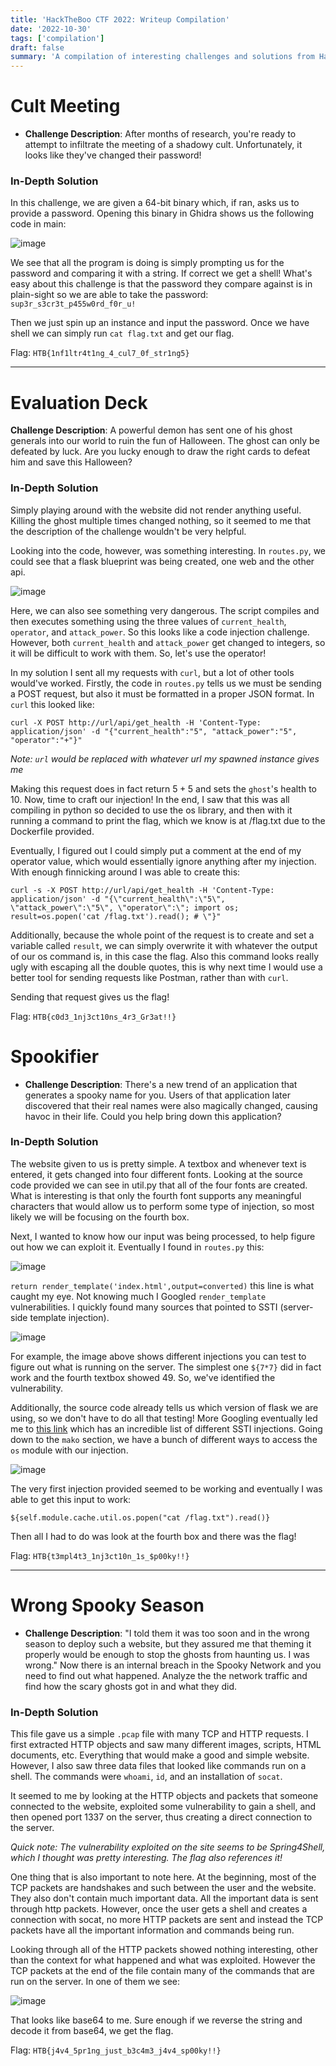 ```yaml
---
title: 'HackTheBoo CTF 2022: Writeup Compilation'
date: '2022-10-30'
tags: ['compilation']
draft: false
summary: 'A compilation of interesting challenges and solutions from HackTheBoo CTF 2022.'
---
```


<TOCInline toc={props.toc} asDisclosure toHeading={2} />

# Cult Meeting

-   **Challenge Description**: After months of research, you're ready to attempt to infiltrate the meeting of a shadowy cult. Unfortunately, it looks like they've changed their password!

### In-Depth Solution

In this challenge, we are given a 64-bit binary which, if ran, asks us to provide a password. Opening this binary in Ghidra shows us the following code in main:

![image](https://user-images.githubusercontent.com/91157382/199040147-dbfd1b06-d347-4b92-81a2-17ee899dae1d.png)

We see that all the program is doing is simply prompting us for the password and comparing it with a string. If correct we get a shell! What's easy about this challenge is that the password they compare against is in plain-sight so we are able to take the password: `sup3r_s3cr3t_p455w0rd_f0r_u!`

Then we just spin up an instance and input the password. Once we have shell we can simply run `cat flag.txt` and get our flag.

Flag: `HTB{1nf1ltr4t1ng_4_cul7_0f_str1ng5}`

---

# Evaluation Deck

**Challenge Description**: A powerful demon has sent one of his ghost generals into our world to ruin the fun of Halloween. The ghost can only be defeated by luck. Are you lucky enough to draw the right cards to defeat him and save this Halloween?

### In-Depth Solution

Simply playing around with the website did not render anything useful. Killing the ghost multiple times changed nothing, so it seemed to me that the description of the challenge wouldn't be very helpful.

Looking into the code, however, was something interesting. In `routes.py`, we could see that a flask blueprint was being created, one web and the other api.

![image](https://user-images.githubusercontent.com/91157382/199043471-cdecb36c-fe26-4ff7-a636-6541d914b844.png)

Here, we can also see something very dangerous. The script compiles and then executes something using the three values of `current_health`, `operator`, and `attack_power`. So this looks like a code injection challenge. However, both `current_health` and `attack_power` get changed to integers, so it will be difficult to work with them. So, let's use the operator!

In my solution I sent all my requests with `curl`, but a lot of other tools would've worked. Firstly, the code in `routes.py` tells us we must be sending a POST request, but also it must be formatted in a proper JSON format. In `curl` this looked like:

```
curl -X POST http://url/api/get_health -H 'Content-Type: application/json' -d "{"current_health":"5", "attack_power":"5", "operator":"+"}"
```

_Note: `url` would be replaced with whatever url my spawned instance gives me_

Making this request does in fact return $5 + 5$ and sets the `ghost`'s health to $10$. Now, time to craft our injection! In the end, I saw that this was all compiling in python so decided to use the os library, and then with it running a command to print the flag, which we know is at /flag.txt due to the Dockerfile provided.

Eventually, I figured out I could simply put a comment at the end of my operator value, which would essentially ignore anything after my injection. With enough finnicking around I was able to create this:

```
curl -s -X POST http://url/api/get_health -H 'Content-Type: application/json' -d "{\"current_health\":\"5\", \"attack_power\":\"5\", \"operator\":\"; import os; result=os.popen('cat /flag.txt').read(); # \"}"
```

Additionally, because the whole point of the request is to create and set a variable called `result`, we can simply overwrite it with whatever the output of our os command is, in this case the flag. Also this command looks really ugly with escaping all the double quotes, this is why next time I would use a better tool for sending requests like Postman, rather than with `curl`.

Sending that request gives us the flag!

Flag: `HTB{c0d3_1nj3ct10ns_4r3_Gr3at!!}`

# Spookifier

-   **Challenge Description**: There's a new trend of an application that generates a spooky name for you. Users of that application later discovered that their real names were also magically changed, causing havoc in their life. Could you help bring down this application?

### In-Depth Solution

The website given to us is pretty simple. A textbox and whenever text is entered, it gets changed into four different fonts. Looking at the source code provided we can see in util.py that all of the four fonts are created. What is interesting is that only the fourth font supports any meaningful characters that would allow us to perform some type of injection, so most likely we will be focusing on the fourth box.

Next, I wanted to know how our input was being processed, to help figure out how we can exploit it. Eventually I found in `routes.py` this:

![image](https://user-images.githubusercontent.com/91157382/199048755-21029b82-22a0-4822-bbcb-70e3d0488b0a.png)

`return render_template('index.html',output=converted)` this line is what caught my eye. Not knowing much I Googled `render_template` vulnerabilities. I quickly found many sources that pointed to SSTI (server-side template injection).

![image](https://user-images.githubusercontent.com/91157382/199049879-31c9bf41-c2ac-4288-94c1-807439045afa.png)

For example, the image above shows different injections you can test to figure out what is running on the server. The simplest one `${7*7}` did in fact work and the fourth textbox showed 49. So, we've identified the vulnerability.

Additionally, the source code already tells us which version of flask we are using, so we don't have to do all that testing! More Googling eventually led me to [this link](https://github.com/swisskyrepo/PayloadsAllTheThings/blob/master/Server%20Side%20Template%20Injection/README.md) which has an incredible list of different SSTI injections. Going down to the `mako` section, we have a bunch of different ways to access the `os` module with our injection.

![image](https://user-images.githubusercontent.com/91157382/199051101-16160db1-b9db-4204-b22b-cb5d636eb339.png)

The very first injection provided seemed to be working and eventually I was able to get this input to work:

`${self.module.cache.util.os.popen("cat /flag.txt").read()}`

Then all I had to do was look at the fourth box and there was the flag!

Flag: `HTB{t3mpl4t3_1nj3ct10n_1s_$p00ky!!}`

---

# Wrong Spooky Season

-   **Challenge Description**: "I told them it was too soon and in the wrong season to deploy such a website, but they assured me that theming it properly would be enough to stop the ghosts from haunting us. I was wrong." Now there is an internal breach in the Spooky Network and you need to find out what happened. Analyze the the network traffic and find how the scary ghosts got in and what they did.

### In-Depth Solution

This file gave us a simple `.pcap` file with many TCP and HTTP requests. I first extracted HTTP objects and saw many different images, scripts, HTML documents, etc. Everything that would make a good and simple website. However, I also saw three data files that looked like commands run on a shell. The commands were `whoami`, `id`, and an installation of `socat`.

It seemed to me by looking at the HTTP objects and packets that someone connected to the website, exploited some vulnerability to gain a shell, and then opened port 1337 on the server, thus creating a direct connection to the server.

_Quick note: The vulnerability exploited on the site seems to be Spring4Shell, which I thought was pretty interesting. The flag also references it!_

One thing that is also important to note here. At the beginning, most of the TCP packets are handshakes and such between the user and the website. They also don't contain much important data. All the important data is sent through http packets. However, once the user gets a shell and creates a connection with socat, no more HTTP packets are sent and instead the TCP packets have all the important information and commands being run.

Looking through all of the HTTP packets showed nothing interesting, other than the context for what happened and what was exploited. However the TCP packets at the end of the file contain many of the commands that are run on the server. In one of them we see:

![image](https://user-images.githubusercontent.com/91157382/199054256-c4f64024-4947-4060-9405-9f3ca67e4108.png)

That looks like base64 to me. Sure enough if we reverse the string and decode it from base64, we get the flag.

Flag: `HTB{j4v4_5pr1ng_just_b3c4m3_j4v4_sp00ky!!}`
